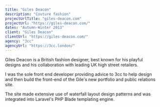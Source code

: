 ```yaml
---
title: "Giles Deacon"
description: "Couture fashion"
projectUrlTitle: "giles-deacon.com"
projectUrl: "https://giles-deacon.com/"
dates: "Autumn-Winter 2013"
client: "Giles Deacon"
clientUrl: "https://giles-deacon.com/"
agency: "3cc"
agencyUrl: "https://3cc.london/"
---
```


Giles Deacon is a British fashion designer, best known for his playful designs and his collaboration with leading UK high street retailers.

I was the sole front end developer providing advice to 3cc to help design and then build the front-end of the Gile's new portfolio and public relations site.

The site made extensive use of waterfall layout design patterns and was integrated into Laravel's PHP Blade templating engine.
